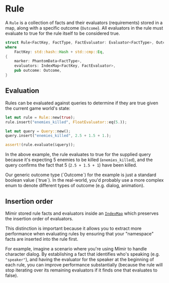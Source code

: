 
# Rule

A `Rule` is a collection of facts and their evaluators (requirements) stored in a map, along with a specific outcome (`Outcome`). All evaluators in the rule must evaluate to true for the rule itself to be considered true.

```rs
struct Rule<FactKey, FactType, FactEvaluator: Evaluator<FactType>, Outcome>
where
    FactKey: std::hash::Hash + std::cmp::Eq,
{
    marker: PhantomData<FactType>,
    evaluators: IndexMap<FactKey, FactEvaluator>,
    pub outcome: Outcome,
}
```

## Evaluation

Rules can be evaluated against queries to determine if they are true given the current game world's state:

```rs
let mut rule = Rule::new(true);
rule.insert("enemies_killed", FloatEvaluator::eq(5.));

let mut query = Query::new();
query.insert("enemies_killed", 2.5 + 1.5 + 1.);

assert!(rule.evaluate(&query));
```

In the above example, the rule evaluates to true for the supplied query because it's expecting 5 enemies to be killed (`enemies_killed`), and the query confirms the fact that 5 (`2.5 + 1.5 + 1`) have been killed.

<Callout type="info">
Our generic outcome type (`Outcome`) for the example is just a standard boolean value (`true`). In the real-world, you'd probably use a more complex enum to denote different types of outcome (e.g. dialog, animation).
</Callout>

## Insertion order

Mímir stored rule facts and evaluators inside an [`IndexMap`][indexmap] which preserves the insertion order of evaluators.

This distinction is important because it allows you to extract more performance when evaluating rules by ensuring that your "namespace" facts are inserted into the rule first.

For example, imagine a scenario where you're using Mímir to handle character dialog. By establishing a fact that identifies who's speaking (e.g. `"speaker"`), and having the evaluator for the speaker at the beginning of each rule, you can improve performance substantially (because the rule will stop iterating over its remaining evaluators if it finds one that evaluates to false).

[indexmap]: https://github.com/bluss/indexmap
